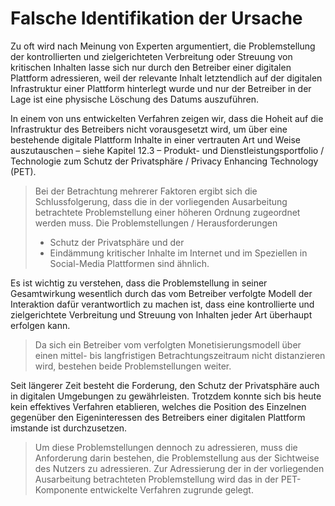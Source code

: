 # Falsche Identifikation der Ursache

Zu oft wird nach Meinung von Experten argumentiert, die Problemstellung der kontrollierten und zielgerichteten Verbreitung oder Streuung von kritischen Inhalten lasse sich nur durch den Betreiber einer digitalen Plattform adressieren, weil der relevante Inhalt letztendlich auf der digitalen Infrastruktur einer Plattform hinterlegt wurde und nur der Betreiber in der Lage ist eine physische Löschung des Datums auszuführen.

In einem von uns entwickelten Verfahren zeigen wir, dass die Hoheit auf die Infrastruktur des Betreibers nicht vorausgesetzt wird, um über eine bestehende digitale Plattform Inhalte in einer vertrauten Art und Weise auszutauschen – siehe Kapitel 12.3 – Produkt- und Dienstleistungsportfolio / Technologie zum Schutz der Privatsphäre / Privacy Enhancing Technology (PET).

> Bei der Betrachtung mehrerer Faktoren ergibt sich die Schlussfolgerung, dass die in der vorliegenden Ausarbeitung betrachtete Problemstellung einer höheren Ordnung zugeordnet werden muss.
> Die Problemstellungen / Herausforderungen
>
> - Schutz der Privatsphäre und der
> - Eindämmung kritischer Inhalte
>   im Internet und im Speziellen in Social-Media Plattformen sind ähnlich.

Es ist wichtig zu verstehen, dass die Problemstellung in seiner Gesamtwirkung wesentlich durch das vom Betreiber verfolgte Modell der Interaktion dafür verantwortlich zu machen ist, dass eine kontrollierte und zielgerichtete Verbreitung und Streuung von Inhalten jeder Art überhaupt erfolgen kann.

> Da sich ein Betreiber vom verfolgten Monetisierungsmodell über einen mittel- bis langfristigen Betrachtungszeitraum nicht distanzieren wird, bestehen beide Problemstellungen weiter.

Seit längerer Zeit besteht die Forderung, den Schutz der Privatsphäre auch in digitalen Umgebungen zu gewährleisten.
Trotzdem konnte sich bis heute kein effektives Verfahren etablieren, welches die Position des Einzelnen gegenüber den Eigeninteressen des Betreibers einer digitalen Plattform imstande ist durchzusetzen.

> Um diese Problemstellungen dennoch zu adressieren, muss die Anforderung darin bestehen, die Problemstellung aus der Sichtweise des Nutzers zu adressieren.
> Zur Adressierung der in der vorliegenden Ausarbeitung betrachteten Problemstellung wird das in der PET-Komponente entwickelte Verfahren zugrunde gelegt.
